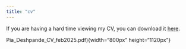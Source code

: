 ```yaml
---
title: "cv"
---
```


If you are having a hard time viewing my CV, you can download it  <a href="Pia_Deshpande_CV_website.pdf" target="_blank">here</a>.

Pia_Deshpande_CV_feb2025.pdf){width="800px" height="1120px"}



